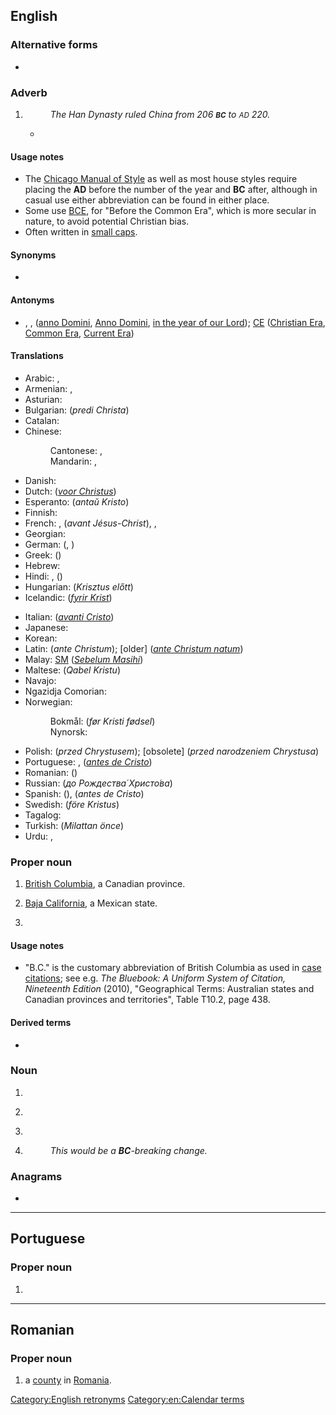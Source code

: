 {{also|bc|b.c.|b/c|B.C.}}
==English==

===Alternative forms===
* {{alter|en|B.C.|b.c.|bc}}

===Adverb===
{{wikipedia|Before Christ}}
{{en-adv|-}}

# {{initialism of|en|[[before|Before]] [[Christ]]}}
#: ''The Han Dynasty ruled China from 206 '''<small>BC</small>''' to <small>AD</small> 220.''
#* {{quote-book
|en
|year=1739
|origyear=1735
|last=Du Halde
|first=P.
|authorlink=Jean-Baptiste Du Halde
|chapter=Geographical Obſervations on the Kingdom of ''Corea''
|title=The General History Of China
|url=https://archive.org/details/dli.pahar.0011/
|volume=IV
|edition=Second
|OCLC=51344000
|page=388
|pageurl=https://archive.org/details/dli.pahar.0011/page/388/
|text=[...]Nothing but War was to be ſeen among ſo many different States, and their mutual Invaſions reduced the Empire into ſeven great Kingdoms, which were called ''Tſin'', ''Tſou'', ''Yen'', ''Tchao'', ''Han'', ''Iſi'', ''Ouei'': The Kingdom of ''Yen'', which at that time comprehended no more than the preſent Province of ''Petche li'', made itſelf very ſoon Maſter of the Province of ''Leao tong'', and by puſhing on its Conqueſts by degrees towards the Eaſt, ''Corea'' was at laſt brought under the Authority and wife Government of ''Tchen pen'': This Kingdom for a long time withſtood the ambitious Attempts of the King of ''Tſin'', called ''Tſin vang'', but at laſt it fell under his Power as the other ſix had done: ''Hi vang'', King of ''Yen'' and of ''Corea'', was defeated, taken and killed in the Year 259 '''before the Birth of Chriſt''', according to the Chineſe Hiſtory, and ''Tſin vang'' was acknowledged for Emperor of all ''China'' by the Name of ''Tſin chi hoang ti''.
|brackets=on}}

====Usage notes====
* The [[w:Chicago Manual of Style|Chicago Manual of Style]] as well as most house styles require placing the '''AD''' before the number of the year and '''BC''' after, although in casual use either abbreviation can be found in either place.
* Some use [[BCE]], for "Before the Common Era", which is more secular in nature, to avoid potential Christian bias.
* Often written in [[small caps]].

====Synonyms====
* {{l|en|BCE}}

====Antonyms====
* {{l|en|a.d.}}, {{l|en|AD}}, {{l|en|A.D.}} ([[anno Domini]], [[Anno Domini]], [[in the year of our Lord]]); [[CE]] ([[Christian Era]], [[Common Era]], [[Current Era]])

====Translations====
{{trans-top|before Christ}}
* Arabic: {{t|ar|ق. م.|sc=Arab}}, {{t|ar|قَبْلَ الْمِيلَاد}} {{qualifier|formally}}
* Armenian: {{t|hy|մ.թ.ա.}}, {{t|hy|Ք.ա.}}
* Asturian: {{t|ast|edC}}
* Bulgarian: {{t|bg|пр. Хр.}} (''predi Christa'')
* Catalan: {{t+|ca|aC}}
* Chinese:
*: Cantonese: {{t|yue|公元前|tr=gung1 jyun4 cin4|sc=Hani}}, {{t|yue|主前|tr=zyu2 cin4|sc=Hani}} {{qualifier|Christian}}
*: Mandarin: {{t+|cmn|公元前|tr=gōngyuánqián|sc=Hani}}, {{t|cmn|主前|tr=zhǔqián|sc=Hani}} {{qualifier|Christian}}
* Danish: {{t|da|f.Kr.}}
* Dutch: {{t|nl|[[v. Chr.]]}} (''[[voor Christus]]'')
* Esperanto: {{t+|eo|a.K.}} (''antaŭ Kristo'')
* Finnish: {{t+|fi|eKr.}} {{q|ennen Kristusta / ennen Kristuksen syntymää}}
* French: {{t+|fr|av. J.-C.}}, {{t|fr|av. JC}} (''avant Jésus-Christ''), {{t+|fr|av. n. è.}}, {{t+|fr|avant notre ère}}
* Georgian: {{t+|ka|ძვ. წ.}}
* German: {{t+|de|v. Chr.}} ({{t|de|''vor Christus''}}, {{t|de|''vor Christo''}})
* Greek: {{t+|el|π.Χ.}} ({{t|el|''προ Χριστού''}})
* Hebrew: {{t+|he|לפנה״ס}}
* Hindi: {{t|hi|ई॰पू॰}}, {{t|hi|ई.पू.|sc=Deva}} ({{t|hi|ईसा पूर्व}})
* Hungarian: {{t+|hu|Kr. e.}} (''Krisztus előtt'')
* Icelandic: {{t+|is|f.Kr.}} (''[[fyrir Krist]]'')
{{trans-mid}}
* Italian: {{t|it|a.C.}} (''[[avanti Cristo]]'')
* Japanese: {{t+|ja|紀元前|tr=きげんぜん, kigenzen}}
* Korean: {{t+|ko|기원전}}
* Latin: {{t+|la|a.C.}} (''ante Christum''); [older] {{t|la|a.Chr.n. / a.C.n.}} (''[[ante Christum natum]]'')
* Malay: [[SM]] (''[[Sebelum Masihi]]'')
* Maltese: {{t|mt|Q.K.}} (''Qabel Kristu'')
* Navajo: {{t|nv|Doodaatsaahii tʼah bítséedi}}
* Ngazidja Comorian: {{t|zdj|kaɓla wakati rilio nuwo|tr=kabla wakati rilio nuwo}}
* Norwegian:
*: Bokmål: {{t+|nb|f.Kr.}} (''før Kristi fødsel'')
*: Nynorsk: {{t|nn|f.Kr.}}
* Polish: {{t+|pl|przed Chr.}} (''przed Chrystusem''); [obsolete] {{t|pl|p.n.Chr.}} (''przed narodzeniem Chrystusa'')
* Portuguese: {{t+|pt|a.C.}}, {{t|pt|A.C.}} (''[[antes de Cristo]]'')
* Romanian: {{t+|ro|î.Hr.}} (''{{t|ro|înainte de Hristos}}'')
* Russian: {{t|ru|до Р. Хр.}} (''до Рождества́ Христо́ва'')
* Spanish: {{t|es|a. de J.C.}} (''{{t|es|antes de Jesucristo}}''), {{t|es|a.C.}} (''antes de Cristo'')
* Swedish: {{t+|sv|f.Kr.}} (''före Kristus'')
* Tagalog: {{t|tl|U.K.}} {{qualifier|Una kay Kristo}}
* Turkish: {{t+|tr|MÖ}} (''Milattan önce'')
* Urdu: {{t|ur|قبلِ مسیح}}, {{t|ur|قبل از مسیح}}
{{trans-bottom}}

===Proper noun===
{{en-proper noun}}

# [[British Columbia]], a Canadian province.
#: {{coordinate terms|en|AB|MB|NB|NL|NS|NT|NU|ON|PE|QC|SK|YT}}
# [[Baja California]], a Mexican state.
# {{initialism of|en|{{w|Boston College}}}} {{c|en|Universities}}

====Usage notes====
* {{sense|British Columbia}} "B.C." is the customary abbreviation of British Columbia as used in [[case citation]]s; see e.g. ''The Bluebook: A Uniform System of Citation, Nineteenth Edition'' (2010), "Geographical Terms: Australian states and Canadian provinces and territories", Table T10.2, page 438.

====Derived terms====
* {{l|en|BCer}}

===Noun===
{{en-noun|~}}

# {{init of|en|birth control}}
# {{lb|en|chemistry}} {{initialism of|en|benzalkonium chloride}}
# {{lb|en|US|navy}} {{init of|en|battle-cruiser}}
# {{lb|en|computer science}} {{initialism of|en|backward compatibility}}
#: ''This would be a '''BC'''-breaking change.''

===Anagrams===
* {{anagrams|en|a=bc|C.B.|CB|CνB|c&b}}

[[Category:English retronyms]]
[[Category:en:Calendar terms]]

----

==Portuguese==

===Proper noun===
{{pt-proper noun|m}}

# {{initialism of|pt|{{w|Central Bank of Brazil|Banco Central}}}}

----

==Romanian==

===Proper noun===
{{head|ro|proper noun}}

# {{abbreviation of|ro|Bacău|dot=,}} a [[county]] in [[Romania]].